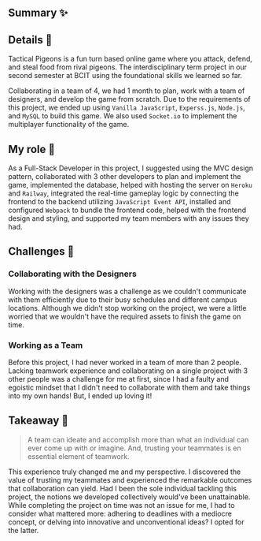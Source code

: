## Summary ✨

## Details 🔎
Tactical Pigeons is a fun turn based online game where you attack, defend, and steal food from rival pigeons. The interdisciplinary
 term project in our second semester at BCIT using the foundational skills we learned so far.

Collaborating in a team of 4, we had 1 month to plan, work with a team of designers, and develop the game from scratch.
Due to the requirements of this project, we ended up using `Vanilla JavaScript`, `Experss.js`, `Node.js`, and `MySQL` to build this game.
We also used `Socket.io` to implement the multiplayer functionality of the game.

## My role 🫡
As a Full-Stack Developer in this project, I suggested using the MVC design pattern, collaborated with 3 other
 developers to plan and implement the game, implemented the database, helped with hosting the server on `Heroku` and `Railway`,
 integrated the real-time gameplay logic by connecting the frontend to the backend utilizing `JavaScript Event API`,
 installed and configured `Webpack` to bundle the frontend code, helped with the frontend design and styling,
 and supported my team members with any issues they had.

## Challenges 🥵
### Collaborating with the Designers
Working with the designers was a challenge as we couldn't communicate with them efficiently due to their busy schedules
and different campus locations. Although we didn't stop working on the project, we were a little worried that we wouldn't
have the required assets to finish the game on time.

### Working as a Team
Before this project, I had never worked in a team of more than 2 people. Lacking teamwork experience and collaborating
on a single project with 3 other people was a challenge for me at first, since I had a faulty and egoistic mindset that I didn't need
to collaborate with them and take things into my own hands! But, I ended up loving it!

## Takeaway 📖
> A team can ideate and accomplish more than what an individual can ever come up with or imagine. And, trusting your
 teammates is en essential element of teamwork.

This experience truly changed me and my perspective. I discovered the value of trusting my teammates and experienced the
remarkable outcomes that collaboration can yield. Had I been the sole individual tackling this project, the notions we
developed collectively would've been unattainable. While completing the project on time was not an issue for me,
I had to consider what mattered more: adhering to deadlines with a mediocre concept, or delving into innovative and
unconventional ideas? I opted for the latter.


